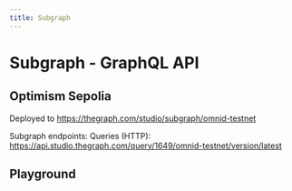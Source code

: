 ```yaml
---
title: Subgraph
---
```



# Subgraph - GraphQL API

## Optimism Sepolia

Deployed to https://thegraph.com/studio/subgraph/omnid-testnet

Subgraph endpoints:
Queries (HTTP): https://api.studio.thegraph.com/query/1649/omnid-testnet/version/latest

## Playground
